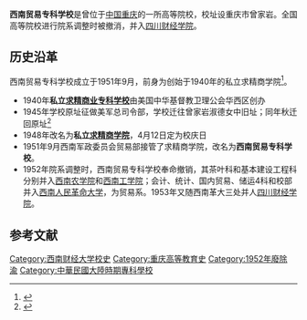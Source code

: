 '''西南贸易专科学校'''是曾位于[[中国|中国]][[重庆|重庆]]的一所高等院校，校址设重庆市曾家岩。全国高等院校进行院系调整时被撤消，并入[[四川财经学院|四川财经学院]]。

==历史沿革==
西南贸易专科学校成立于1951年9月，前身为创始于1940年的私立求精商学院<ref>{{cite book | url=http://c.wanfangdata.com.cn/LocalChronicle-FZ007320.aspx | title=西南财经大学志（征求意见稿） | author=《西南财经大学志》编写组 | year=2002 | access-date=2014-01-30 | archive-date=2016-03-04 | archive-url=https://web.archive.org/web/20160304194236/http://c.wanfangdata.com.cn/LocalChronicle-FZ007320.aspx | dead-url=no }}</ref>。

*1940年'''私立[[求精商业专科学校|求精商业专科学校]]'''由美国中华基督教卫理公会华西区创办
*1945年学校原址征做美军总司令部，学校迁往曾家岩淑德女中旧址；同年秋迁回原址<ref>{{cite book | url=http://c.wanfangdata.com.cn/LocalChronicle-FZ007349.aspx | title=西南财经大学志 第一卷 | publisher=西南财经大学出版社 | author=《西南财经大学志》编写组 | year=1992 | access-date=2014-01-31 | archive-date=2016-03-04 | archive-url=https://web.archive.org/web/20160304134005/http://c.wanfangdata.com.cn/LocalChronicle-FZ007349.aspx | dead-url=no }}</ref>
*1948年改名为'''私立[[求精商学院|求精商学院]]'''，4月12日定为校庆日
*1951年9月西南军政委员会贸易部接管了求精商学院，改名为'''西南贸易专科学校'''。
*1952年院系调整时，西南贸易专科学校奉命撤销，其茶叶科和基本建设工程科分别并入[[西南农学院|西南农学院]]和[[西南工学院|西南工学院]]；会计、统计、国内贸易、储运4科和校部并入[[西南人民革命大学|西南人民革命大学]]，为贸易系。1953年又随西南革大三处并人[[四川财经学院|四川财经学院]]。

==参考文献==
{{reflist}}

{{西南财经大学}}
{{中華民國大陸時期大專院校}}
{{Authority control}}

[[Category:西南财经大学校史|Category:西南财经大学校史]]
[[Category:重庆高等教育史|Category:重庆高等教育史]]
[[Category:1952年廢除|Category:1952年廢除]]
[[Category:中華人民共和國已不存在的大學|渝]]
[[Category:中華民國大陸時期專科學校|Category:中華民國大陸時期專科學校]]